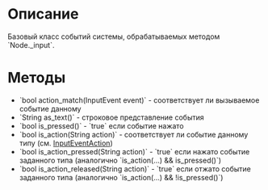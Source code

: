 = Описание =
Базовый класс событий системы, обрабатываемых методом `Node._input`.

= Методы =
* `bool action_match(InputEvent event)` - соответствует ли вызываемое событие данному
* `String as_text()` - строковое представление события
* `bool is_pressed()` - `true` если событие нажато
* `bool is_action(String action)` - соответствует ли событие данному типу (см. [[./InputEventAction/|InputEventAction]])
* `bool is_action_pressed(String action)` - `true` если нажато событие заданного типа (аналогично `is_action(...) && is_pressed()`)
* `bool is_action_released(String action)` - `true` если отжато событие заданного типа (аналогично `is_action(...) && !is_pressed()`)
